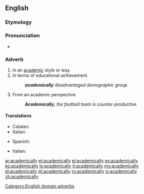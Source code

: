 ==English==

===Etymology===
{{suffix|academical|ly}}

===Pronunciation===
* {{a|US}} {{IPA|/ˌæk.əˈdɛm.ɪk.ə.li/|/ˌæk.əˈdɛm.ɪk.li/}}

===Adverb===
{{en-adv}}

# In an [[academic]] style or way.
# In terms of educational achievement.
#: '''''academically''' disadvantaged demographic group''
# From an academic perspective.
#: '''''Academically''', the football team is counter-productive.''

====Translations====
{{trans-top|in an academic style or way}}
* Catalan: {{t+|ca|acadèmicament}}
* Italian: {{t+|it|accademicamente}}
{{trans-mid}}
* Spanish: {{t+|es|académicamente}}
{{trans-bottom}}

{{trans-top|in terms of educational achievement}}
{{trans-mid}}
{{trans-bottom}}

{{trans-top|from an academic perspective}}
* Italian: {{t+|it|accademicamente}}
{{trans-mid}}
{{trans-bottom}}

[[Category:English domain adverbs]]

[[ar:academically]]
[[et:academically]]
[[el:academically]]
[[es:academically]]
[[ko:academically]]
[[io:academically]]
[[it:academically]]
[[my:academically]]
[[pl:academically]]
[[pt:academically]]
[[ru:academically]]
[[vi:academically]]
[[zh:academically]]